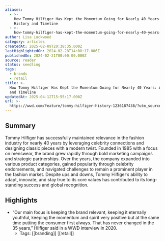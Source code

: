 ```yaml
---
aliases:
  - >-
    How Tommy Hilfiger Has Kept the Momentum Going for Nearly 40 Years: A
    History and Timeline
  - >-
    how-tommy-hilfiger-has-kept-the-momentum-going-for-nearly-40-years-a-history-and-timeline
author: Lisa Lockwood
category: articles
createdAt: 2025-02-09T20:38:35.000Z
lastHighlightedOn: 2024-02-28T14:08:17.006Z
publishedOn: 2024-02-21T00:00:00.000Z
source: reader
status: seedling
tags:
  - brands
  - retail
title: >-
  How Tommy Hilfiger Has Kept the Momentum Going for Nearly 40 Years: A History
  and Timeline
updatedAt: 2025-04-12T15:55:17.000Z
url: >-
  https://wwd.com/feature/tommy-hilfiger-history-1236187438/?utm_source=Sailthru&utm_medium=email&utm_campaign=Newsletter%20Weekly%20Roundup:%20Retail%20Dive:%20Daily%20Dive%2002-24-2024&utm_term=Retail%20Dive%20Weekender
---
```

## Summary

Tommy Hilfiger has successfully maintained relevance in the fashion industry for nearly 40 years by leveraging celebrity connections and designing classic pieces with a modern twist. Founded in 1985 with a focus on menswear, the brand grew rapidly through bold marketing campaigns and strategic partnerships. Over the years, the company expanded into various product categories, gained popularity through celebrity endorsements, and navigated challenges to remain a prominent player in the fashion market. Despite ups and downs, Tommy Hilfiger’s ability to adapt, innovate, and stay true to its core values has contributed to its long-standing success and global recognition.

## Highlights

- “Our main focus is keeping the brand relevant, keeping it eternally youthful, keeping the momentum and spirit very positive but at the same time putting the consumer first always. That has never changed in the 35 years,” Hilfiger said in a WWD interview in 2020.
    - Tags: [[branding]] [[retail]]
